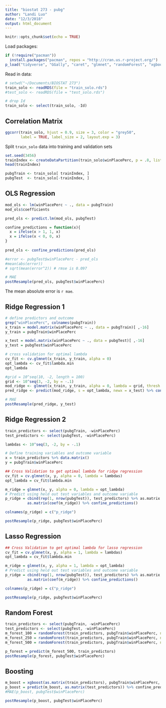 ```yaml
---
title: "biostat 273 - pubg"
author: "Landi Luo"
date: "12/3/2018"
output: html_document
---
```


```r
knitr::opts_chunk$set(echo = TRUE)
```

Load packages:
```r
if (!require("pacman"))  
  install.packages("pacman", repos = "http://cran.us.r-project.org/")
p_load("tidyverse", "GGally", "caret", "glmnet", "randomForest", "xgboost")
```

Read in data:
```r
# setwd("~/Documents/BIOSTAT 273")
train_solo <- readRDS(file = "train_solo.rds")
#test_solo <- readRDS(file = "test_solo.rds")
```

```r
# drop Id
train_solo <- select(train_solo, -Id)
```

## Correlation Matrix
```r
ggcorr(train_solo, hjust = 0.9, size = 3, color = "grey50",
       label = TRUE, label_size = 2, layout.exp = 3)
```

Split `train_solo` data into training and validation sets
```r
set.seed(3456)
trainIndex <- createDataPartition(train_solo$winPlacePerc, p = .8, list = FALSE, times = 1)
head(trainIndex)

pubgTrain <- train_solo[ trainIndex, ]
pubgTest  <- train_solo[-trainIndex, ]
```


## OLS Regression
```r
mod_ols <- lm(winPlacePerc ~ ., data = pubgTrain)
mod_ols$coefficients

pred_ols <- predict.lm(mod_ols, pubgTest)

confine_predictions = function(x){
  x = ifelse(x > 1, 1, x)
  x = ifelse(x < 0, 0, x)
}
 
pred_ols <- confine_predictions(pred_ols)

#error <- pubgTest$winPlacePerc - pred_ols
#mean(abs(error))
# sqrt(mean(error^2)) # rmse is 0.097

# MAE
postResample(pred_ols, pubgTest$winPlacePerc)
```
The mean absolute error is `r mae`.

## Ridge Regression 1
```r
# define predictors and outcome
grep("winPlacePerc", colnames(pubgTrain))
x_train = model.matrix(winPlacePerc ~ ., data = pubgTrain)[ ,-16]
y_train = pubgTrain$winPlacePerc

x_test = model.matrix(winPlacePerc ~ ., data = pubgTest)[ ,-16]
y_test = pubgTest$winPlacePerc

# cross validation for optimal lambda
cv_fit <- cv.glmnet(x_train, y_train, alpha = 0)
opt_lambda <- cv_fit$lambda.min 
opt_lambda

#grid = 10^seq(10, -2, length = 100)
grid <- 10^seq(3, -2, by = -.1)
mod_ridge <- glmnet(x_train, y_train, alpha = 0, lambda = grid, thresh = 1e-12)
pred_ridge <- predict(mod_ridge, s = opt_lambda, newx = x_test) %>% confine_predictions()

# MAE
postResample(pred_ridge, y_test)
```

## Ridge Regression 2
```r
train_predictors <- select(pubgTrain, -winPlacePerc)
test_predictors <- select(pubgTest, -winPlacePerc)

lambdas <- 10^seq(3, -2, by = -.1)

# Define training variables and outcome variable
x = train_predictors %>% data.matrix()
y = pubgTrain$winPlacePerc

## Cross Validation to get optimal lambda for ridge regression
cv_fit = cv.glmnet(x, y, alpha = 0, lambda = lambdas)
opt_lambda = cv_fit$lambda.min

m_ridge = glmnet(x, y, alpha = 0, lambda = opt_lambda)
# Predict using held out test variables and outcome variable
p_ridge = cbind(rep(1, nrow(pubgTest)), test_predictors) %>% as.matrix %*% 
          as.matrix(coef(m_ridge)) %>% confine_predictions()

colnames(p_ridge) = c("p_ridge")

postResample(p_ridge, pubgTest$winPlacePerc)
```

## Lasso Regression
```r
## Cross Validation to get optimal lambda for lasso regression
cv_fit = cv.glmnet(x, y, alpha = 1, lambda = lambdas)
opt_lambda = cv_fit$lambda.min

m_ridge = glmnet(x, y, alpha = 1, lambda = opt_lambda)
# Predict using held out test variables and outcome variable
p_ridge = cbind(rep(1, nrow(pubgTest)), test_predictors) %>% as.matrix %*% 
          as.matrix(coef(m_ridge)) %>% confine_predictions()

colnames(p_ridge) = c("p_ridge")

postResample(p_ridge, pubgTest$winPlacePerc)
```

## Random Forest
```r
train_predictors <- select(pubgTrain, -winPlacePerc)
test_predictors <- select(pubgTest, -winPlacePerc)
m_forest_100 = randomForest(train_predictors, pubgTrain$winPlacePerc, ntree = 100, do.trace = TRUE)
m_forest_250 = randomForest(train_predictors, pubgTrain$winPlacePerc, ntree = 250, do.trace = TRUE)
m_forest_500 = randomForest(train_predictors, pubgTrain$winPlacePerc, ntree = 500, do.trace = TRUE)

p_forest = predict(m_forest_500, train_predictors)
postResample(p_forest, pubgTest$winPlacePerc)
```

## Boosting
```r
m_boost = xgboost(as.matrix(train_predictors), pubgTrain$winPlacePerc, nrounds = 100)
p_boost = predict(m_boost, as.matrix(test_predictors)) %>% confine_predictions
#MAE(p_boost, pubgTest$winPlacePerc)

postResample(p_boost, pubgTest$winPlacePerc)
```
